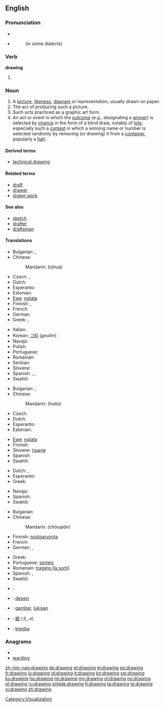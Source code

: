 ==English==

===Pronunciation===
{{wikipedia}}
* {{audio|en-us-drawing.ogg|Audio (US)}}
* {{IPA|/ˈdɹɑ.ɪŋ(ɡ)/|/ˈdɹɔ.ɪŋ(ɡ)/|/ˈdɹɑɹɪŋ(ɡ)/|/ˈdɹɔɹɪŋ(ɡ)/|lang=en}}
*: {{rhymes|ɔːɪŋ}}
*: {{rhymes|ɔːrɪŋ}} (in some dialects)

===Verb===
'''drawing'''

# {{present participle of|[[draw]]}}

===Noun===
{{en-noun}}

# A [[picture]], [[likeness]], [[diagram]] or representation, usually drawn on paper.
# The act of producing such a picture.
# Such acts practiced as a graphic art form.
# An act or event in which the [[outcome]] (e.g., designating a [[winner]]) is selected by [[chance]] in the form of a blind draw, notably of [[lot]]s; especially such a [[contest]] in which a winning name or number is selected randomly by removing (or drawing) it from a [[container]], popularly a [[hat]]).

====Derived terms====
* [[technical drawing]]

====Related terms====
* [[draft]]
* [[drawer]]
* [[drawn work]]

====See also====
* [[sketch]]
* [[drafter]]
* [[draftsman]]

====Translations====
{{trans-top|picture, likeness, diagram or representation}}
* Bulgarian: {{t|bg|рисунка|f}},{{t-|bg|чертеж|m}}
* Chinese:
*: Mandarin: {{zh-ts|[[圖]][[畫]]|[[图]][[画]]}} (túhuà)
* Czech: {{t-|cs|kresba|f}}, {{t-|cs|nákres|m}}
* Dutch: {{t+|nl|tekening}}
* Esperanto: {{t|eo|desegnaĵo}}
* Estonian: {{t+|et|joonistus}}
* [[Ewe]]: [[nutata]]
* Finnish: {{t-|fi|piirros}}, {{t+|fi|piirustus}}
* French: {{t+|fr|dessin|m}}
* German: {{t+|de|Zeichnung|f}}
* Greek: {{t+|el|σχέδιο|n|tr=schédio}}, {{t|el|σχεδίασμα|n|tr=schedíasma}}
{{trans-mid}}
* Italian: {{t+|it|disegno|m}}
* Korean: [[그림]] (''geulim'')
* Navajo: {{tø|nv|naashchʼąąʼ}}
* Polish: {{t+|pl|rysunek|m}}
* Portuguese: {{t+|pt|desenho}}
* Romanian: {{t-|ro|desen|n}}
* Serbian: {{t-|sr|crtež|m}}
* Slovene: {{t+|sl|risba|f}}
* Spanish: {{t+|es|dibujo|m}}, {{t-|es|esquema|m}}, {{t+|es|croquis|m}}
* Swahili: {{t+|sw|mchoro|xs=Swahili}}
{{trans-bottom}}

{{trans-top|act of producing a picture}}
* Bulgarian: {{t|bg|рисуване|n}},{{t|bg|чертане|n}}
* Chinese:
*: Mandarin: {{zh-ts|[[繪]][[圖]]|[[绘]][[图]]}} (huìtú)
* Czech: {{t-|cs|kresba|f}}
* Dutch: {{t+|nl|tekenen|n}}
* Esperanto: {{t|eo|desegnado}}
* Estonian: {{t+|et|joonistamine}}
{{trans-mid}}
* [[Ewe]]: [[nutata]]
* Finnish: {{t-|fi|piirtäminen}}
* Slovene: [[risanje]] {{n}}
* Spanish: {{t+|es|dibujar}}
* Swahili: {{t+|sw|mchoro|xs=Swahili}}
{{trans-bottom}}

{{trans-top|graphic art form}}
* Dutch: {{t+|nl|tekenen|n}}, {{t-|nl|tekenkunst}}
* Esperanto: {{t|eo|desegnado}}
* Greek: {{t+|el|σχέδιο|n|tr=skhédio}}
{{trans-mid}}
* Navajo: {{tø|nv|naashchʼąąʼ}}
* Spanish: {{t+|es|dibujo|m}}
* Swahili: {{t+|sw|mchoro|xs=Swahili}}
{{trans-bottom}}

{{trans-top|action where the outcome is selected by chance using a draw}}
* Bulgarian: {{t|bg|теглене|n}}
* Chinese:
*: Mandarin: {{zh-ts|[[抽]][[籤]]|[[抽]][[签]]}} ''(chōuqiān)''
* Finnish: [[nostoarvonta]]
* French: {{t+|fr|pige|f}}
* German: {{t|de|Auslosung|f}},  {{t+|de|Ziehung|f}}
{{trans-mid}}
* Greek: {{t|el|κλήρωση|f|tr=klírosi}}
* Portuguese: [[sorteio]] {{m}}
* Romanian: [[tragere (la sorţi)]] {{f}}
* Spanish: {{t-|es|sorteo|m}}, {{t-|es|rifa|f}}
* Swahili: {{t+|sw|mchoro|xs=Swahili}}
{{trans-bottom}}

{{checktrans-top}}
* {{ttbc|el}}: {{t|el|σχεδίαση|f|tr=σχεδίαση}}
* {{ttbc|fr}}: [[dessin]] {{m}}
* {{ttbc|id}}: [[gambar]], [[lukis|lukisan]]
{{trans-mid}}
* {{ttbc|ja}}: [[絵]] (え, ''e'')
* {{ttbc|sk}}: [[kresba]] {{f}}
{{trans-bottom}}

===Anagrams===
* {{alphagram|adginrw}}
* [[warding#English|warding]]

[[Category:Visualization]]

[[zh-min-nan:drawing]]
[[de:drawing]]
[[et:drawing]]
[[el:drawing]]
[[es:drawing]]
[[fr:drawing]]
[[io:drawing]]
[[id:drawing]]
[[it:drawing]]
[[kn:drawing]]
[[sw:drawing]]
[[ku:drawing]]
[[hu:drawing]]
[[ml:drawing]]
[[my:drawing]]
[[nl:drawing]]
[[no:drawing]]
[[pl:drawing]]
[[ru:drawing]]
[[simple:drawing]]
[[fi:drawing]]
[[ta:drawing]]
[[te:drawing]]
[[vi:drawing]]
[[zh:drawing]]